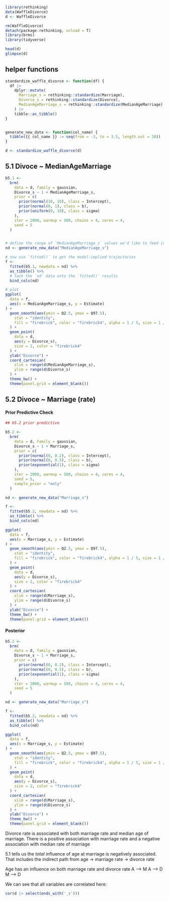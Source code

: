 
```r
library(rethinking)
data(WaffleDivorce)
d <- WaffleDivorce

rm(WaffleDivorce)
detach(package:rethinking, unload = T)
library(brms)
library(tidyverse)

head(d)
glimpse(d)
```

## helper functions
```r
standardize_waffle_divorce <- function(df) {
  df |>
    dplyr::mutate(
      Marriage_s = rethinking::standardize(Marriage),
      Divorce_s = rethinking::standardize(Divorce),
      MedianAgeMarriage_s = rethinking::standardize(MedianAgeMarriage)
    ) |>
    tibble::as_tibble()
}


generate_new_data <- function(col_name) {
  tibble({{ col_name }} := seq(from = -3, to = 3.5, length.out = 30))
}

d <- standardize_waffle_divorce(d)

```

## 5.1 Divoce ~ MedianAgeMarriage

```r
b5.1 <-
  brm(
    data = d, family = gaussian,
    Divorce_s ~ 1 + MedianAgeMarriage_s,
    prior = c(
      prior(normal(10, 10), class = Intercept),
      prior(normal(0, 1), class = b),
      prior(uniform(0, 10), class = sigma)
    ),
    iter = 2000, warmup = 500, chains = 4, cores = 4,
    seed = 5
  )


# define the range of `MedianAgeMarriage_s` values we'd like to feed into `fitted()`
nd <- generate_new_data("MedianAgeMarriage_s")

# now use `fitted()` to get the model-implied trajectories
f <-
  fitted(b5.1, newdata = nd) %>%
  as_tibble() %>%
  # tack the `nd` data onto the `fitted()` results
  bind_cols(nd)

# plot
ggplot(
  data = f,
  aes(x = MedianAgeMarriage_s, y = Estimate)
) +
  geom_smooth(aes(ymin = Q2.5, ymax = Q97.5),
    stat = "identity",
    fill = "firebrick", color = "firebrick4", alpha = 1 / 5, size = 1 / 4
  ) +
  geom_point(
    data = d,
    aes(y = Divorce_s),
    size = 2, color = "firebrick4"
  ) +
  ylab("Divorce") +
  coord_cartesian(
    xlim = range(d$MedianAgeMarriage_s),
    ylim = range(d$Divorce_s)
  ) +
  theme_bw() +
  theme(panel.grid = element_blank())
```

## 5.2 Divoce ~ Marriage (rate)

#### Prior Predictive Check

```r
## b5.2 prior predictive

b5.2 <-
  brm(
    data = d, family = gaussian,
    Divorce_s ~ 1 + Marriage_s,
    prior = c(
      prior(normal(0, 0.2), class = Intercept),
      prior(normal(0, 0.5), class = b),
      prior(exponential(1), class = sigma)
    ),
    iter = 2000, warmup = 500, chains = 4, cores = 4,
    seed = 5,
    sample_prior = "only"
  )

nd <- generate_new_data("Marriage_s")

f <-
  fitted(b5.2, newdata = nd) %>%
  as_tibble() %>%
  bind_cols(nd)

ggplot(
  data = f,
  aes(x = Marriage_s, y = Estimate)
) +
  geom_smooth(aes(ymin = Q2.5, ymax = Q97.5),
    stat = "identity",
    fill = "firebrick", color = "firebrick4", alpha = 1 / 5, size = 1 / 4
  ) +
  geom_point(
    data = d,
    aes(y = Divorce_s),
    size = 2, color = "firebrick4"
  ) +
  coord_cartesian(
    xlim = range(d$Marriage_s),
    ylim = range(d$Divorce_s)
  ) +
  ylab("Divorce") +
  theme_bw() +
  theme(panel.grid = element_blank())
```

#### Posterior

```r
b5.2 <-
  brm(
    data = d, family = gaussian,
    Divorce_s ~ 1 + Marriage_s,
    prior = c(
      prior(normal(0, 0.2), class = Intercept),
      prior(normal(0, 0.5), class = b),
      prior(exponential(1), class = sigma)
    ),
    iter = 2000, warmup = 500, chains = 4, cores = 4,
    seed = 5
  )

nd <- generate_new_data("Marriage_s")

f <-
  fitted(b5.2, newdata = nd) %>%
  as_tibble() %>%
  bind_cols(nd)

ggplot(
  data = f,
  aes(x = Marriage_s, y = Estimate)
) +
  geom_smooth(aes(ymin = Q2.5, ymax = Q97.5),
    stat = "identity",
    fill = "firebrick", color = "firebrick4", alpha = 1 / 5, size = 1 / 4
  ) +
  geom_point(
    data = d,
    aes(y = Divorce_s),
    size = 2, color = "firebrick4"
  ) +
  coord_cartesian(
    xlim = range(d$Marriage_s),
    ylim = range(d$Divorce_s)
  ) +
  ylab("Divorce") +
  theme_bw() +
  theme(panel.grid = element_blank())
```

Divorce rate is associated with both marriage rate and median age of marriage.
There is a positive association with marriage rate and a negative association
with median rate of marriage

5.1 tells us the _total_ influence of age at marriage is negatively associated. That includes
the indirect path from age -> marriage rate -> divorce rate

Age has an influence on both marriage rate and divorce rate
A --> M
A --> D
M --> D

We can see that all variables are correlated here:

```r
cor(d |> select(ends_with('_s')))
```
